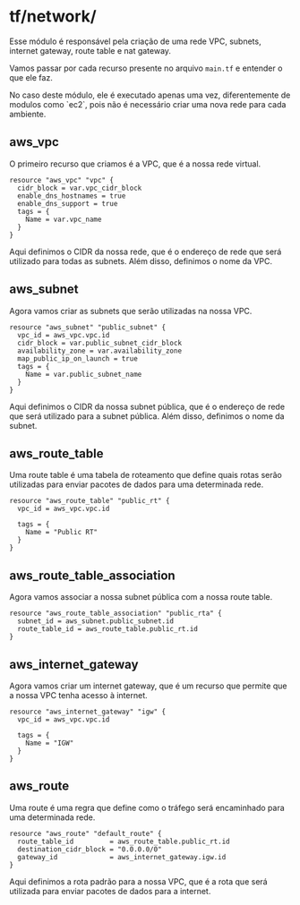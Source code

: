 
# tf/network/

Esse módulo é responsável pela criação de uma rede VPC, subnets, internet gateway, route table e nat gateway.

Vamos passar por cada recurso presente no arquivo `main.tf` e entender o que ele faz.

<Callout emoji="⚠️">
    No caso deste módulo, ele é executado apenas uma vez, diferentemente de modulos como `ec2`, pois não é necessário criar uma nova rede para cada ambiente.
</Callout>

## aws_vpc

O primeiro recurso que criamos é a VPC, que é a nossa rede virtual.

```hcl
resource "aws_vpc" "vpc" {
  cidr_block = var.vpc_cidr_block
  enable_dns_hostnames = true
  enable_dns_support = true
  tags = {
    Name = var.vpc_name
  }
}
```

<Callout emoji="📝">
    Aqui definimos o CIDR da nossa rede, que é o endereço de rede que será utilizado para todas as subnets. 
    Além disso, definimos o nome da VPC.
</Callout>

## aws_subnet

Agora vamos criar as subnets que serão utilizadas na nossa VPC.

```hcl
resource "aws_subnet" "public_subnet" {
  vpc_id = aws_vpc.vpc.id
  cidr_block = var.public_subnet_cidr_block
  availability_zone = var.availability_zone
  map_public_ip_on_launch = true
  tags = {
    Name = var.public_subnet_name
  }
}
```

<Callout emoji="📝">
    Aqui definimos o CIDR da nossa subnet pública, que é o endereço de rede que será utilizado para a subnet pública. 
    Além disso, definimos o nome da subnet.
</Callout>

## aws_route_table

Uma route table é uma tabela de roteamento que define quais rotas serão utilizadas para enviar pacotes de dados para uma determinada rede.

```hcl
resource "aws_route_table" "public_rt" {
  vpc_id = aws_vpc.vpc.id

  tags = {
    Name = "Public RT"
  }
}
```

## aws_route_table_association

Agora vamos associar a nossa subnet pública com a nossa route table.

```hcl
resource "aws_route_table_association" "public_rta" {
  subnet_id = aws_subnet.public_subnet.id
  route_table_id = aws_route_table.public_rt.id
}
```

## aws_internet_gateway

Agora vamos criar um internet gateway, que é um recurso que permite que a nossa VPC tenha acesso à internet.

```hcl
resource "aws_internet_gateway" "igw" {
  vpc_id = aws_vpc.vpc.id

  tags = {
    Name = "IGW"
  }
}
```

## aws_route

Uma route é uma regra que define como o tráfego será encaminhado para uma determinada rede.

```hcl
resource "aws_route" "default_route" {
  route_table_id         = aws_route_table.public_rt.id
  destination_cidr_block = "0.0.0.0/0"
  gateway_id             = aws_internet_gateway.igw.id
}
```

<Callout emoji="📝">
    Aqui definimos a rota padrão para a nossa VPC, que é a rota que será utilizada para enviar pacotes de dados para a internet.
</Callout>